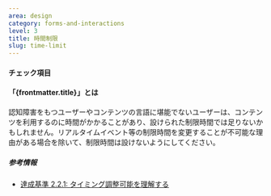 ```yaml
---
area: design
category: forms-and-interactions
level: 3
title: 時間制限
slug: time-limit
---
```



#### チェック項目

<Checkpoint title="制限時間を設けない" />
<Checkpoint title="制限時間が必要な場合、利用者が事前に制限時間を延長・無効化できるようにするか、制限時間を 20 時間以上とする" />

#### 「{frontmatter.title}」とは

認知障害をもつユーザーやコンテンツの言語に堪能でないユーザーは、コンテンツを利用するのに時間がかかることがあり、設けられた制限時間では足りないかもしれません。リアルタイムイベント等の制限時間を変更することが不可能な理由がある場合を除いて、制限時間は設けないようにしてください。

##### 参考情報

- [達成基準 2.2.1: タイミング調整可能を理解する](https://waic.jp/docs/WCAG21/Understanding/timing-adjustable.html)
